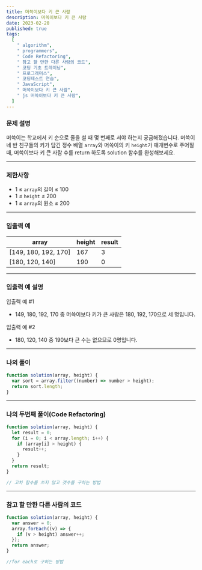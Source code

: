 ```yaml
---
title: 머쓱이보다 키 큰 사람
description: 머쓱이보다 키 큰 사람
date: 2023-02-20
published: true
tags:
  [
    " algorithm",
    " programmers",
    " Code Refactoring",
    " 참고 할 만한 다른 사람의 코드",
    " 코딩 기초 트레이닝",
    " 프로그래머스",
    " 코딩테스트 연습",
    " JavaScript",
    " 머쓱이보다 키 큰 사람",
    " js 머쓱이보다 키 큰 사람",
  ]
---
```


### 문제 설명

머쓱이는 학교에서 키 순으로 줄을 설 때 몇 번째로 서야 하는지 궁금해졌습니다. 머쓱이네 반 친구들의 키가 담긴 정수 배열 `array`와 머쓱이의 키 `height`가 매개변수로 주어질 때, 머쓱이보다 키 큰 사람 수를 return 하도록 solution 함수를 완성해보세요.

---

### 제한사항

- 1 ≤ `array`의 길이 ≤ 100
- 1 ≤ `height` ≤ 200
- 1 ≤ `array`의 원소 ≤ 200

---

### 입출력 예

| array                | height | result |
| -------------------- | ------ | ------ |
| [149, 180, 192, 170] | 167    | 3      |
| [180, 120, 140]      | 190    | 0      |

---

###

### 입출력 예 설명

입출력 예 #1

- 149, 180, 192, 170 중 머쓱이보다 키가 큰 사람은 180, 192, 170으로 세 명입니다.

입출력 예 #2

- 180, 120, 140 중 190보다 큰 수는 없으므로 0명입니다.

---

### 나의 풀이

```jsx
function solution(array, height) {
  var sort = array.filter((number) => number > height);
  return sort.length;
}
```

---

### 나의 두번째 풀이(Code Refactoring)

```jsx
function solution(array, height) {
  let result = 0;
  for (i = 0; i < array.length; i++) {
    if (array[i] > height) {
      result++;
    }
  }
  return result;
}

// 고차 함수를 쓰지 않고 갯수를 구하는 방법
```

---

### 참고 할 만한 다른 사람의 코드

```jsx
function solution(array, height) {
  var answer = 0;
  array.forEach((v) => {
    if (v > height) answer++;
  });
  return answer;
}

//for each로 구하는 방법
```
